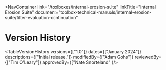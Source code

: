 
<NavContainer 
  link="/toolboxes/internal-erosion-suite"
  linkTitle="Internal Erosion Suite" 
  document="toolbox-technical-manuals/internal-erosion-suite/filter-evaluation-continuation"
></NavContainer>

# Version History

<TableVersionHistory
    versions={["1.0"]}
    dates={["January 2024"]}
    descriptions={["Initial release."]}
    modifiedBy={["Adam Gohs"]}
    reviewedBy={["Tim O'Leary"]}
    approvedBy={["Nate Snorteland"]}/>
